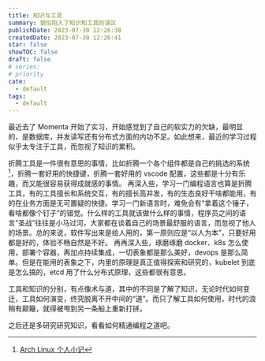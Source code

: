 ```yaml
---
title: 知识与工具
summary: 貌似陷入了知识和工具的误区
publishDate: 2023-07-30 12:26:38
createdDate: 2023-07-30 12:26:41
star: false
showTOC: false
draft: false
# series:
# priority
cate:
  - default
tags:
  - default
---
```


最近去了 Momenta 开始了实习，开始感觉到了自己的软实力的欠缺，最明显的，是数据库，并发读写还有分布式方面的内功不足。如此想来，最近的学习过程似乎太专注于工具，而忽视了知识的累积。

折腾工具是一件很有意思的事情，比如折腾一个各个组件都是自己的挑选的系统[^1]，折腾一套好用的快捷键，折腾一套好用的 vscode 配置，这些都是十分有乐趣，而又能很容易获得成就感的事情。
再深入些，学习一门编程语言也算是折腾工具，有的工具擅长和系统交互，有的擅长高并发，有的生态良好干啥都能用，有的在业务方面是无可置疑的快捷。学习一门新语言时，难免会有“拿着这个锤子，看啥都像个钉子”的错觉。什么样的工具就该做什么样的事情，程序员之间的语言“圣战”往往是小马过河，大家都在谈着自己的场景最舒服的语言，而忽视了他人的场景。总的来说，软件写出来是给人用的，第一原则应是“以人为本”，只要好用都是好的，体验不畅自然是不好。
再再深入些，琢磨琢磨 docker、k8s 怎么使用，部署个容器，再加点持续集成，一切表象都是那么美好，devops 是那么简单。但是在能用的表象之下，内里的原理是真正值得探索和研究的，kubelet 到底是怎么搞的，etcd 用了什么分布式原理，这些都很有意思。

工具和知识的分别，有点像术与道，其中的不同是了解了知识，无论时代如何变迁，工具如何演变，终究脱离不开中间的“道”。而只了解工具如何使用，时代的浪稍有颠簸，就得被甩到另一条船上重新打拼。

之后还是多研究研究知识，看看如何精通编程之道吧。

[^1]: [Arch Linux 个人小记](/posts/archlinux_share)
